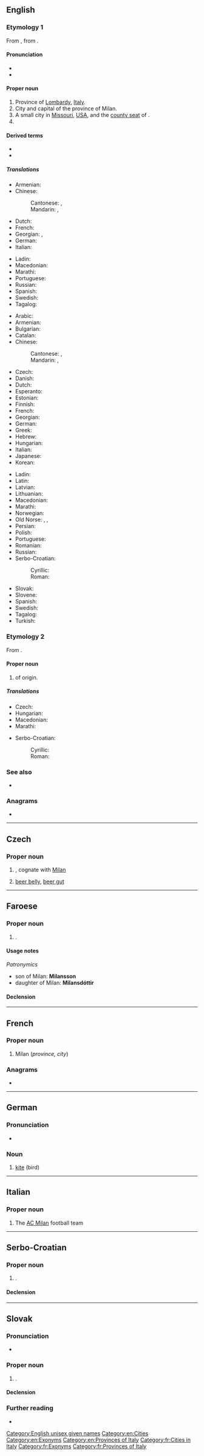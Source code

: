 {{also|milan|Milán}}
==English==
{{wikipedia}}
{{slim-wikipedia|Milan (disambiguation)}}

===Etymology 1===
From {{etyl|it|en}} {{m|it|Milano}}, from {{etyl|la|en}} {{m|la|Mediōlānum}}.

====Pronunciation====
* {{IPA|/mɪˈlæn/|lang=en}}
* {{IPA|/mɪˈlɑːn/|lang=en}}

====Proper noun====
{{en-proper noun}}

# Province of [[Lombardy]], [[Italy]].
# City and capital of the province of Milan.
# A small city in [[Missouri]], [[USA]], and the [[county seat]] of {{l|en|Sullivan County}}.
# {{given name|female}}

====Derived terms====
* {{l|en|milliner}}
* {{l|en|Milanese}}

=====Translations=====
{{trans-top|province}}
* Armenian: {{t|hy|Միլան}}
* Chinese:
*: Cantonese: {{t|yue|米蘭|sc=Hani}}, {{t|yue|米兰|tr=mai5 laan4|sc=Hani}}
*: Mandarin: {{t+|cmn|米蘭|sc=Hani}}, {{t+|cmn|米兰|tr=Mǐlán|sc=Hani}}
* Dutch: {{t+|nl|Milaan|n}}
* French: {{t+|fr|Milan|f}}
* Georgian: {{t|ka|მილანი}}, {{t|ka|მილანის პროვინცია}}
* German: {{t+|de|Mailand}}
* Italian: {{t+|it|Milano}}
{{trans-mid}}
* Ladin: {{t|lld|Milan}}
* Macedonian: {{t|mk|Милано|n|tr=Miláno|sc=Cyrl}}
* Marathi: {{t|mr|मिलान|tr=milāna|sc=Deva}}
* Portuguese: {{t|pt|Milão|f}}
* Russian: {{t+|ru|Мила́н|m}}
* Spanish: {{t+|es|Milán}}
* Swedish: {{t+|sv|Milano}}
* Tagalog: {{t+|tl|Milan}}
{{trans-bottom}}

{{trans-top|city and capital}}
* Arabic: {{t|ar|مِيلَانُو|m|tr=milānū}}
* Armenian: {{t|hy|Միլան}}
* Bulgarian: {{t|bg|Милано|sc=Cyrl}}
* Catalan: {{t|ca|Milà}}
* Chinese:
*: Cantonese: {{t|yue|米蘭|sc=Hani}}, {{t|yue|米兰|tr=mai5 laan4|sc=Hani}}
*: Mandarin: {{t+|cmn|米蘭|sc=Hani}}, {{t+|cmn|米兰|tr=Mǐlán|sc=Hani}}
* Czech: {{t+|cs|Milán|m}}
* Danish: {{t|da|Milano}}
* Dutch: {{t+|nl|Milaan|n}}
* Esperanto: {{t|eo|Milano}}
* Estonian: {{t|et|Milano}}
* Finnish: {{t+|fi|Milano}}
* French: {{t+|fr|Milan|f}}
* Georgian: {{t|ka|მილანი}}
* German: {{t+|de|Mailand}}
* Greek: {{t+|el|Μιλάνο|n}}
* Hebrew: {{t|he|מילנו|tr=Milano|sc=Hebr}}
* Hungarian: {{t+|hu|Milánó}}
* Italian: {{t+|it|Milano|f}}
* Japanese: {{t|ja|ミラノ|tr=Mirano}}
* Korean: {{t|ko|밀라노|tr=Millano}}
{{trans-mid}}
* Ladin: {{t|lld|Milan}}
* Latin: {{t|la|Mediōlānum|n}}
* Latvian: {{t|lv|Milāna|f}}
* Lithuanian: {{t|lt|Milanas|m}}
* Macedonian: {{t|mk|Милано|n|tr=Miláno|sc=Cyrl}}
* Marathi: {{t|mr|मिलान|tr=milāna|sc=Deva}}
* Norwegian: {{t|no|Milano|m}}
* Old Norse: {{t|non|Meilansborg|f}}, {{t|non|Meilangsborg|f}}, {{t|non|Melansborg|f}}
* Persian: {{t|fa|میلان|tr=Milân|sc=fa-Arab}}
* Polish: {{t+|pl|Mediolan|m}}
* Portuguese: {{t|pt|Milão|f}}
* Romanian: {{t|ro|Milano}}
* Russian: {{t+|ru|Мила́н|m}}
* Serbo-Croatian:
*: Cyrillic: {{t|sh|Милано|m}}
*: Roman: {{t+|sh|Milano|m}}
* Slovak: {{t|sk|Miláno|m}}
* Slovene: {{t+|sl|Milano|m}}
* Spanish: {{t+|es|Milán|m}}
* Swedish: {{t+|sv|Milano}}
* Tagalog: {{t|tl|milan}}
* Turkish: {{t+|tr|Milano}}
{{trans-bottom}}

===Etymology 2===
From {{etyl|sla|en}}.

====Proper noun====
{{en-proper noun}}

# {{given name|male|from=Slavic languages}} of {{etyl|sla|en}} origin.

=====Translations=====
{{trans-top|male given name}}
* Czech: {{t+|cs|Milan|m}}
* Hungarian: {{t+|hu|Milán}}
* Macedonian: {{t|mk|Милан|m|tr=Mílan|sc=Cyrl}}
* Marathi: {{t|mr|मिलान|tr=milāna|sc=Deva}}
{{trans-mid}}
* Serbo-Croatian:
*: Cyrillic: {{t|sh|Милан|m}}
*: Roman: {{t|sh|Milan|m}}
{{trans-bottom}}

===See also===
* {{l|en|Milano}}

{{C|en|Missouri}}

===Anagrams===
* {{anagrams|en|Liman|Linam|Malin|lamin|liman}}

[[Category:English unisex given names]]
[[Category:en:Cities]]
[[Category:en:Exonyms]]
[[Category:en:Provinces of Italy]]

----

==Czech==

===Proper noun===
{{head|cs|proper noun|g=m}}

# {{given name|male|lang=cs}}, cognate with [[#English|Milan]]
# {{lb|cs|slang}} [[beer belly]], [[beer gut]]

----

==Faroese==

===Proper noun===
{{head|fo|proper noun|g=m}}

# {{given name|male|lang=fo}}.

====Usage notes====
''Patronymics''
* son of Milan: '''Milansson'''
* daughter of Milan: '''Milansdóttir'''

====Declension====
{{fo-decl-proper-noun-s-indef|Milan|Milan|Milani|Milans}}

----

==French==

===Proper noun===
{{fr-proper noun|f}}

# Milan (''province, city'')

===Anagrams===
* {{l|fr|malin}}

[[Category:fr:Cities in Italy]]
[[Category:fr:Exonyms]]
[[Category:fr:Provinces of Italy]]

----

==German==

===Pronunciation===
* {{rhymes|aːn|lang=de}}

===Noun===
{{head|de|noun|g=m}}

# [[kite]] (bird)

----

==Italian==

===Proper noun===
{{wikipedia|lang=it}}
{{it-proper noun}}

# The [[w:it:Associazione Calcio Milan|AC Milan]] football team

----

==Serbo-Croatian==

===Proper noun===
{{sh-proper noun|g=m}}

# {{given name|male|lang=sh}}.

====Declension====
{{sh-decl-noun|sc=Latn
|Milan|-
|Milana|-
|Milanu|-
|Milana|-
|Milane|-
|Milanom|-
|Milanu|-
}}

{{attention|sh}}

----

==Slovak==

===Pronunciation===
* {{IPA|/ˈmiɫan/|lang=sk}}

===Proper noun===
{{sk-proper noun|g=m|gen=Milana|pl=Milanovia|decl=chlap}}

# {{given name|male|lang=sk}}.

====Declension====
{{sk-decl-noun|Milan|Milana|Milanovi|Milana|Milanovi|Milanom|Milanovia|Milanov|Milanom|Milanov|Milanoch|Milanmi}}

===Further reading===
* {{R:SDK}}